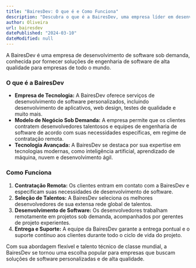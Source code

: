 ```yaml
---
title: "BairesDev: O que é e Como Funciona"
description: "Descubra o que é a BairesDev, uma empresa líder em desenvolvimento de software sob demanda, e como funciona seu modelo de negócio."
author: Oliveira
url: bairesdev
datePublished: "2024-03-10"
dateModified: null
---
```


A BairesDev é uma empresa de desenvolvimento de software sob demanda, conhecida por fornecer soluções de engenharia de software de alta qualidade para empresas de todo o mundo.

### O que é a BairesDev

- **Empresa de Tecnologia:** A BairesDev oferece serviços de desenvolvimento de software personalizados, incluindo desenvolvimento de aplicativos, web design, testes de qualidade e muito mais.
- **Modelo de Negócio Sob Demanda:** A empresa permite que os clientes contratem desenvolvedores talentosos e equipes de engenharia de software de acordo com suas necessidades específicas, em regime de contratação remota.
- **Tecnologia Avançada:** A BairesDev se destaca por sua expertise em tecnologias modernas, como inteligência artificial, aprendizado de máquina, nuvem e desenvolvimento ágil.

### Como Funciona

1. **Contratação Remota:** Os clientes entram em contato com a BairesDev e especificam suas necessidades de desenvolvimento de software.
2. **Seleção de Talentos:** A BairesDev seleciona os melhores desenvolvedores de sua extensa rede global de talentos.
3. **Desenvolvimento de Software:** Os desenvolvedores trabalham remotamente em projetos sob demanda, acompanhados por gerentes de projeto experientes.
4. **Entrega e Suporte:** A equipe da BairesDev garante a entrega pontual e o suporte contínuo aos clientes durante todo o ciclo de vida do projeto.

Com sua abordagem flexível e talento técnico de classe mundial, a BairesDev se tornou uma escolha popular para empresas que buscam soluções de software personalizadas e de alta qualidade.
